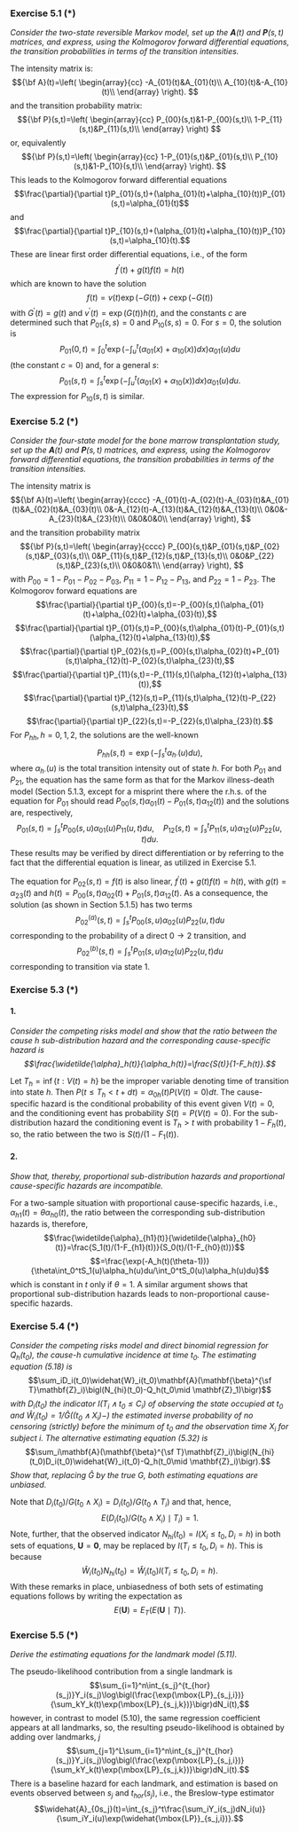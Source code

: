 ### Exercise 5.1 (\*)

*Consider the two-state reversible Markov model, set up the $\mathbf{A}(t)$ and $\mathbf{P}(s,t)$ matrices, and express, using the Kolmogorov forward differential equations, the transition probabilities in terms of the transition intensities.*

The intensity matrix is:
$${\bf A}(t)=\left( \begin{array}{cc}
-A_{01}(t)&A_{01}(t)\\
A_{10}(t)&-A_{10}(t)\\
\end{array} \right).
$$
and the transition probability matrix:
$${\bf P}(s,t)=\left( \begin{array}{cc}
P_{00}(s,t)&1-P_{00}(s,t)\\
1-P_{11}(s,t)&P_{11}(s,t)\\
\end{array} \right)
$$
or, equivalently
$${\bf P}(s,t)=\left( \begin{array}{cc}
1-P_{01}(s,t)&P_{01}(s,t)\\
P_{10}(s,t)&1-P_{10}(s,t)\\
\end{array} \right).
$$
This leads to the Kolmogorov forward differential equations
$$\frac{\partial}{\partial t}P_{01}(s,t)+(\alpha_{01}(t)+\alpha_{10}(t))P_{01}(s,t)=\alpha_{01}(t)$$
and
$$\frac{\partial}{\partial t}P_{10}(s,t)+(\alpha_{01}(t)+\alpha_{10}(t))P_{10}(s,t)=\alpha_{10}(t).$$
These are linear first order differential equations, i.e., of the form
$$f^{\prime}(t)+g(t)f(t)=h(t)$$
which are known to have the solution
$$f(t)=v(t)\exp(-G(t))+c\exp(-G(t))$$
with $G^{\prime}(t)=g(t)$ and $v^{\prime}(t)=\exp(G(t))h(t)$, and the constants $c$ are determined such that $P_{01}(s,s)=0$ and $P_{10}(s,s)=0$. For $s=0$, the solution is
$$P_{01}(0,t)=\int_0^t\exp(-\int_u^t(\alpha_{01}(x)+\alpha_{10}(x))dx)\alpha_{01}(u)du$$
(the constant $c=0$) and, for a general $s$:
$$P_{01}(s,t)=\int_s^t\exp(-\int_u^t(\alpha_{01}(x)+\alpha_{10}(x))dx)\alpha_{01}(u)du.$$
The expression for $P_{10}(s,t)$ is similar.


### Exercise 5.2 (\*)
*Consider the four-state model for the bone marrow transplantation study, set up the $\mathbf{A}(t)$ and $\mathbf{P}(s,t)$ matrices, and express, using the Kolmogorov forward differential equations, the transition probabilities in terms of the transition intensities.*

The intensity matrix is
$${\bf A}(t)=\left( \begin{array}{cccc}
-A_{01}(t)-A_{02}(t)-A_{03}(t)&A_{01}(t)&A_{02}(t)&A_{03}(t)\\
0&-A_{12}(t)-A_{13}(t)&A_{12}(t)&A_{13}(t)\\
0&0&-A_{23}(t)&A_{23}(t)\\
0&0&0&0\\
\end{array} \right),
$$
and the transition probability matrix
$${\bf P}(s,t)=\left( \begin{array}{cccc}
P_{00}(s,t)&P_{01}(s,t)&P_{02}(s,t)&P_{03}(s,t)\\
0&P_{11}(s,t)&P_{12}(s,t)&P_{13}(s,t)\\
0&0&P_{22}(s,t)&P_{23}(s,t)\\
0&0&0&1\\
\end{array} \right),
$$
with $P_{00}=1-P_{01}-P_{02}-P_{03}$, $P_{11}=1-P_{12}-P_{13}$, and $P_{22}=1-P_{23}$. The Kolmogorov forward equations are
$$\frac{\partial}{\partial t}P_{00}(s,t)=-P_{00}(s,t)(\alpha_{01}(t)+\alpha_{02}(t)+\alpha_{03}(t)),$$
$$\frac{\partial}{\partial t}P_{01}(s,t)=P_{00}(s,t)\alpha_{01}(t)-P_{01}(s,t)(\alpha_{12}(t)+\alpha_{13}(t)),$$
$$\frac{\partial}{\partial t}P_{02}(s,t)=P_{00}(s,t)\alpha_{02}(t)+P_{01}(s,t)\alpha_{12}(t)-P_{02}(s,t)\alpha_{23}(t),$$
$$\frac{\partial}{\partial t}P_{11}(s,t)=-P_{11}(s,t)(\alpha_{12}(t)+\alpha_{13}(t)),$$
$$\frac{\partial}{\partial t}P_{12}(s,t)=P_{11}(s,t)\alpha_{12}(t)-P_{22}(s,t)\alpha_{23}(t),$$
$$\frac{\partial}{\partial t}P_{22}(s,t)=-P_{22}(s,t)\alpha_{23}(t).$$
For $P_{hh}, h=0,1,2,$ the solutions are the well-known
$$P_{hh}(s,t)=\exp(-\int_s^t\alpha_{h\cdot}(u)du),$$
where $\alpha_{h\cdot}(u)$ is the total transition intensity out of state $h$. For both $P_{01}$ and $P_{21}$, the equation has the same form as that for the Markov illness-death model (Section 5.1.3, except for a misprint there where the r.h.s. of the equation for $P_{01}$ should read $P_{00}(s,t)\alpha_{01}(t)-P_{01}(s,t)\alpha_{12}(t)$) and the solutions are, respectively,
$$P_{01}(s,t)=\int_s^tP_{00}(s,u)\alpha_{01}(u)P_{11}(u,t)du, \quad
P_{12}(s,t)=\int_s^tP_{11}(s,u)\alpha_{12}(u)P_{22}(u,t)du.$$
These results may be verified by direct differentiation or by referring to the fact that the differential equation is linear, as utilized in Exercise 5.1.

The equation for $P_{02}(s,t)=f(t)$ is also linear, $f^{\prime}(t)+g(t)f(t)=h(t)$, with $g(t)=\alpha_{23}(t)$ and $h(t)=P_{00}(s,t)\alpha_{02}(t)+P_{01}(s,t)\alpha_{12}(t)$. As a consequence, the solution (as shown in Section 5.1.5) has two terms
$$P_{02}^{(a)}(s,t)=\int_s^tP_{00}(s,u)\alpha_{02}(u)P_{22}(u,t)du$$
corresponding to the probability of a direct $0\rightarrow 2$ transition, and
$$P_{02}^{(b)}(s,t)=\int_s^tP_{01}(s,u)\alpha_{12}(u)P_{22}(u,t)du$$
corresponding to transition via state 1.


### Exercise 5.3 (\*)
#### 1.
*Consider the competing risks model and show that the ratio between the cause $h$ sub-distribution hazard  and the corresponding cause-specific hazard is $$\frac{\widetilde{\alpha}_h(t)}{\alpha_h(t)}=\frac{S(t)}{1-F_h(t)}.$$*

Let $T_h=\inf\{t:V(t)=h\}$ be the improper variable denoting time of transition into state $h$. Then
$P(t\leq T_h<t+dt)=\alpha_{0h}(t)P(V(t)=0)dt$. The cause-specific hazard is the conditional probability of this event given $V(t)=0$, and the conditioning event has probability $S(t)=P(V(t)=0)$. For the sub-distribution hazard the conditioning event is $T_h>t$ with probability $1-F_h(t)$, so, the ratio between the two is $S(t)/(1-F_1(t))$.


#### 2.
*Show that, thereby, proportional sub-distribution hazards and proportional cause-specific hazards are incompatible.*

For a two-sample situation with proportional cause-specific hazards, i.e., $\alpha_{h1}(t)=\theta\alpha_{h0}(t)$, the ratio between the corresponding sub-distribution hazards is, therefore,
$$\frac{\widetilde{\alpha}_{h1}(t)}{\widetilde{\alpha}_{h0}(t)}=\frac{S_1(t)/(1-F_{h1}(t))}{S_0(t)/(1-F_{h0}(t))}$$
$$=\frac{\exp(-A_h(t)(\theta-1))}{\theta\int_0^tS_1(u)\alpha_h(u)du/\int_0^tS_0(u)\alpha_h(u)du}$$
which is constant in $t$ only if $\theta=1$. A similar argument shows that proportional sub-distribution hazards leads to non-proportional cause-specific hazards.

### Exercise 5.4 (\*)
*Consider the competing risks model and direct binomial regression for $Q_h(t_0)$, the cause-$h$ cumulative incidence at time $t_0$. The estimating equation (5.18) is* $$\sum_iD_i(t_0)\widehat{W}_i(t_0)\mathbf{A}(\mathbf{\beta}^{\sf T}\mathbf{Z}_i)\bigl(N_{hi}(t_0)-Q_h(t_0\mid \mathbf{Z}_1)\bigr)$$
*with $D_i(t_0)$ the indicator $I(T_i\wedge t_0\leq C_i)$ of observing the state occupied at $t_0$ and $\widehat{W}_i(t_0)=1/\widehat{G}((t_0\wedge X_i)-)$ the estimated inverse probability of no censoring (strictly) before the minimum of $t_0$ and the observation time $X_i$ for subject $i$. The alternative estimating equation (5.32) is*
$$\sum_i\mathbf{A}(\mathbf{\beta}^{\sf T}\mathbf{Z}_i)\bigl(N_{hi}(t_0)D_i(t_0)\widehat{W}_i(t_0)-Q_h(t_0\mid \mathbf{Z}_i)\bigr).$$
*Show that, replacing $\widehat{G}$ by the true $G$, both estimating equations are unbiased.*

Note that $D_i(t_0)/G(t_0\wedge X_i)=D_i(t_0)/G(t_0\wedge T_i)$ and that, hence,
$$E(D_i(t_0)/G(t_0\wedge X_i)\mid T_i)=1.$$
Note, further, that the observed indicator $N_{hi}(t_0)=I(X_i\leq t_0, D_i=h)$ in both sets of equations, $\mathbf{U}=\mathbf{0}$, may be replaced by $I(T_i\leq t_0, D_i=h)$. This is because
$$\widehat{W}_i(t_0)N_{hi}(t_0)=\widehat{W}_i(t_0)I(T_i\leq t_0, D_i=h).$$
With these remarks in place, unbiasedness of both sets of estimating equations follows by writing the expectation as
$$E(\mathbf{U})=E_T(E(\mathbf{U}\mid T)).$$


### Exercise 5.5 (\*)
*Derive the estimating equations for the landmark model (5.11).*

The pseudo-likelihood contribution from a single landmark is
$$\sum_{i=1}^n\int_{s_j}^{t_{hor}(s_j)}Y_i(s_j)\log\bigl(\frac{\exp(\mbox{LP}_{s_j,i})}{\sum_kY_k(t)\exp(\mbox{LP}_{s_j,k})}\bigr)dN_i(t),$$
however, in contrast to model (5.10), the same regression coefficient appears at all landmarks, so, the resulting pseudo-likelihood is obtained by adding over landmarks, $j$
$$\sum_{j=1}^L\sum_{i=1}^n\int_{s_j}^{t_{hor}(s_j)}Y_i(s_j)\log\bigl(\frac{\exp(\mbox{LP}_{s_j,i})}{\sum_kY_k(t)\exp(\mbox{LP}_{s_j,k})}\bigr)dN_i(t).$$
There is a baseline hazard for each landmark, and estimation is based on events observed between $s_j$ and $t_{hor}(s_j)$, i.e., the Breslow-type estimator
$$\widehat{A}_{0s_j}(t)=\int_{s_j}^t\frac{\sum_iY_i(s_j)dN_i(u)}{\sum_iY_i(u)\exp(\widehat{\mbox{LP}}_{s_j,i})}.$$